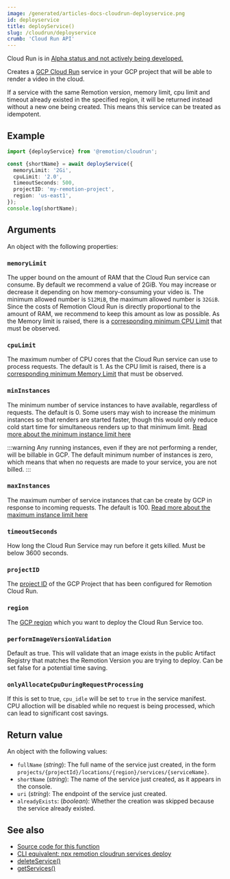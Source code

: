 ```yaml
---
image: /generated/articles-docs-cloudrun-deployservice.png
id: deployservice
title: deployService()
slug: /cloudrun/deployservice
crumb: 'Cloud Run API'
---
```


<ExperimentalBadge>
  <p>
    Cloud Run is in <a href="/docs/cloudrun/status">Alpha status and not actively being developed.</a>
  </p>
</ExperimentalBadge>

Creates a [GCP Cloud Run](https://cloud.google.com/run) service in your GCP project that will be able to render a video in the cloud.

If a service with the same Remotion version, memory limit, cpu limit and timeout already existed in the specified region, it will be returned instead without a new one being created. This means this service can be treated as idempotent.

## Example

```ts twoslash
import {deployService} from '@remotion/cloudrun';

const {shortName} = await deployService({
  memoryLimit: '2Gi',
  cpuLimit: '2.0',
  timeoutSeconds: 500,
  projectID: 'my-remotion-project',
  region: 'us-east1',
});
console.log(shortName);
```

## Arguments

An object with the following properties:

### `memoryLimit`

The upper bound on the amount of RAM that the Cloud Run service can consume. By default we recommend a value of 2GiB. You may increase or decrease it depending on how memory-consuming your video is. The minimum allowed number is `512MiB`, the maximum allowed number is `32GiB`. Since the costs of Remotion Cloud Run is directly proportional to the amount of RAM, we recommend to keep this amount as low as possible. As the Memory limit is raised, there is a [corresponding minimum CPU Limit](https://cloud.google.com/run/docs/configuring/memory-limits#cpu-minimum) that must be observed.

### `cpuLimit`

The maximum number of CPU cores that the Cloud Run service can use to process requests. The default is 1. As the CPU limit is raised, there is a [corresponding minimum Memory Limit](https://cloud.google.com/run/docs/configuring/cpu#setting) that must be observed.

### `minInstances`

The minimum number of service instances to have available, regardless of requests. The default is 0. Some users may wish to increase the minimum instances so that renders are started faster, though this would only reduce cold start time for simultaneous renders up to that minimum limit. [Read more about the minimum instance limit here](/docs/cloudrun/instancecount#minimum-instance-count)

:::warning
Any running instances, even if they are not performing a render, will be billable in GCP. The default minimum number of instances is zero, which means that when no requests are made to your service, you are not billed.
:::

### `maxInstances`

The maximum number of service instances that can be create by GCP in response to incoming requests. The default is 100. [Read more about the maximum instance limit here](/docs/cloudrun/instancecount#maximum-instance-count)

### `timeoutSeconds`

How long the Cloud Run Service may run before it gets killed. Must be below 3600 seconds.

### `projectID`

The [project ID](https://cloud.google.com/resource-manager/docs/creating-managing-projects#:~:text=to%20be%20unique.-,Project%20ID,-%3A%20A%20globally%20unique) of the GCP Project that has been configured for Remotion Cloud Run.

### `region`

The [GCP region](/docs/cloudrun/region-selection) which you want to deploy the Cloud Run Service too.

### `performImageVersionValidation`

Default as true. This will validate that an image exists in the public Artifact Registry that matches the Remotion Version you are trying to deploy. Can be set false for a potential time saving.

### `onlyAllocateCpuDuringRequestProcessing`<AvailableFrom v="4.0.221" />

If this is set to true, `cpu_idle` will be set to `true` in the service manifest.  
CPU alloction will be disabled while no request is being processed, which can lead to significant cost savings.

## Return value

An object with the following values:

- `fullName` (_string_): The full name of the service just created, in the form `projects/{projectId}/locations/{region}/services/{serviceName}`.
- `shortName` (_string_): The name of the service just created, as it appears in the console.
- `uri` (_string_): The endpoint of the service just created.
- `alreadyExists`: (_boolean_): Whether the creation was skipped because the service already existed.

## See also

- [Source code for this function](https://github.com/remotion-dev/remotion/blob/main/packages/cloudrun/src/api/deploy-service.ts)
- [CLI equivalent: npx remotion cloudrun services deploy](/docs/cloudrun/cli/services/deploy)
- [deleteService()](/docs/cloudrun/deleteservice)
- [getServices()](/docs/cloudrun/getservices)
